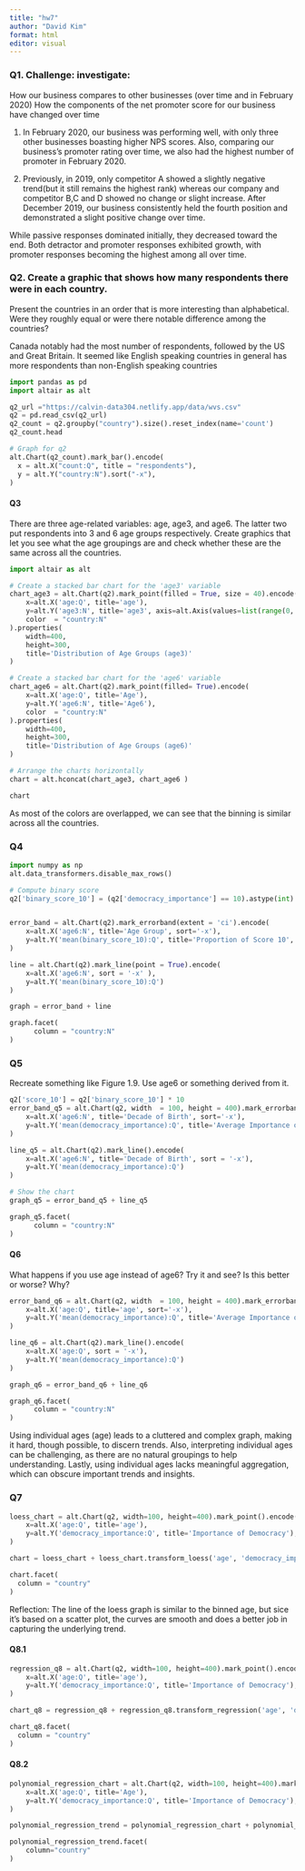 ```yaml
---
title: "hw7"
author: "David Kim"
format: html
editor: visual
---
```


### Q1. Challenge: investigate:

How our business compares to other businesses (over time and in February 2020) How the components of the net promoter score for our business have changed over time

1.  In February 2020, our business was performing well, with only three other businesses boasting higher NPS scores. Also, comparing our business's promoter rating over time, we also had the highest number of promoter in February 2020.

2.  Previously, in 2019, only competitor A showed a slightly negative trend(but it still remains the highest rank) whereas our company and competitor B,C and D showed no change or slight increase. After December 2019, our business consistently held the fourth position and demonstrated a slight positive change over time.

While passive responses dominated initially, they decreased toward the end. Both detractor and promoter responses exhibited growth, with promoter responses becoming the highest among all over time.

### Q2. Create a graphic that shows how many respondents there were in each country.

Present the countries in an order that is more interesting than alphabetical. Were they roughly equal or were there notable difference among the countries?

Canada notably had the most number of respondents, followed by the US and Great Britain. It seemed like English speaking countries in general has more respondents than non-English speaking countries

```python
import pandas as pd
import altair as alt

q2_url ="https://calvin-data304.netlify.app/data/wvs.csv"
q2 = pd.read_csv(q2_url)
q2_count = q2.groupby("country").size().reset_index(name='count')
q2_count.head
```

```python
# Graph for q2
alt.Chart(q2_count).mark_bar().encode(
  x = alt.X("count:Q", title = "respondents"),
  y = alt.Y("country:N").sort("-x"),
)
```

#### Q3

There are three age-related variables: age, age3, and age6. The latter two put respondents into 3 and 6 age groups respectively. Create graphics that let you see what the age groupings are and check whether these are the same across all the countries.

```python
import altair as alt

# Create a stacked bar chart for the 'age3' variable
chart_age3 = alt.Chart(q2).mark_point(filled = True, size = 40).encode(
    x=alt.X('age:Q', title='age'),
    y=alt.Y('age3:N', title='age3', axis=alt.Axis(values=list(range(0, 100, 5)))),
    color  = "country:N"
).properties(
    width=400,
    height=300,
    title='Distribution of Age Groups (age3)'
)

# Create a stacked bar chart for the 'age6' variable
chart_age6 = alt.Chart(q2).mark_point(filled= True).encode(
    x=alt.X('age:Q', title='Age'),
    y=alt.Y('age6:N', title='Age6'),
    color  = "country:N"
).properties(
    width=400,
    height=300,
    title='Distribution of Age Groups (age6)'
)

# Arrange the charts horizontally
chart = alt.hconcat(chart_age3, chart_age6 )

chart

```

As most of the colors are overlapped, we can see that the binning is similar across all the countries.

### Q4

```python
import numpy as np
alt.data_transformers.disable_max_rows()

# Compute binary score
q2['binary_score_10'] = (q2['democracy_importance'] == 10).astype(int)


error_band = alt.Chart(q2).mark_errorband(extent = 'ci').encode(
    x=alt.X('age6:N', title='Age Group', sort='-x'),
    y=alt.Y('mean(binary_score_10):Q', title='Proportion of Score 10', scale=alt.Scale(domain=[0, 1])).axis(format='%')
)

line = alt.Chart(q2).mark_line(point = True).encode(
    x=alt.X('age6:N', sort = '-x' ),
    y=alt.Y('mean(binary_score_10):Q')
)

graph = error_band + line

graph.facet(
      column = "country:N"
)
```

### Q5

Recreate something like Figure 1.9. Use age6 or something derived from it.

```python
q2['score_10'] = q2['binary_score_10'] * 10
error_band_q5 = alt.Chart(q2, width  = 100, height = 400).mark_errorband(extent = 'ci').encode(
    x=alt.X('age6:N', title='Decade of Birth', sort='-x'),
    y=alt.Y('mean(democracy_importance):Q', title='Average Importance of Democracy')
)

line_q5 = alt.Chart(q2).mark_line().encode(
    x=alt.X('age6:N', title='Decade of Birth', sort = '-x'),
    y=alt.Y('mean(democracy_importance):Q')
)

# Show the chart
graph_q5 = error_band_q5 + line_q5

graph_q5.facet(
      column = "country:N"
)

```

#### Q6

What happens if you use age instead of age6? Try it and see? Is this better or worse? Why?

```python

error_band_q6 = alt.Chart(q2, width  = 100, height = 400).mark_errorband(extent = 'ci').encode(
    x=alt.X('age:Q', title='age', sort='-x'),
    y=alt.Y('mean(democracy_importance):Q', title='Average Importance of Democracy')
)

line_q6 = alt.Chart(q2).mark_line().encode(
    x=alt.X('age:Q', sort = '-x'),
    y=alt.Y('mean(democracy_importance):Q')
)

graph_q6 = error_band_q6 + line_q6

graph_q6.facet(
      column = "country:N"
)
```

Using individual ages (age) leads to a cluttered and complex graph, making it hard, though possible, to discern trends. Also, interpreting individual ages can be challenging, as there are no natural groupings to help understanding. Lastly, using individual ages lacks meaningful aggregation, which can obscure important trends and insights.

### Q7

```python
loess_chart = alt.Chart(q2, width=100, height=400).mark_point().encode(
    x=alt.X('age:Q', title='age'),
    y=alt.Y('democracy_importance:Q', title='Importance of Democracy'),
)

chart = loess_chart + loess_chart.transform_loess('age', 'democracy_importance').mark_line()

chart.facet(
  column = "country"
)

```

Reflection: The line of the loess graph is similar to the binned age, but sice it's based on a scatter plot, the curves are smooth and does a better job in capturing the underlying trend.

#### Q8.1

```python

regression_q8 = alt.Chart(q2, width=100, height=400).mark_point().encode(
    x=alt.X('age:Q', title='age'),
    y=alt.Y('democracy_importance:Q', title='Importance of Democracy'),
)

chart_q8 = regression_q8 + regression_q8.transform_regression('age', 'democracy_importance', method = 'linear').mark_line()

chart_q8.facet(
  column = "country"
)

```

#### Q8.2

```python
polynomial_regression_chart = alt.Chart(q2, width=100, height=400).mark_point().encode(
    x=alt.X('age:Q', title='Age'),
    y=alt.Y('democracy_importance:Q', title='Importance of Democracy'),
)

polynomial_regression_trend = polynomial_regression_chart + polynomial_regression_chart.transform_regression('age', 'democracy_importance', method='poly', order=3).mark_line()

polynomial_regression_trend.facet(
    column="country"
)

```
